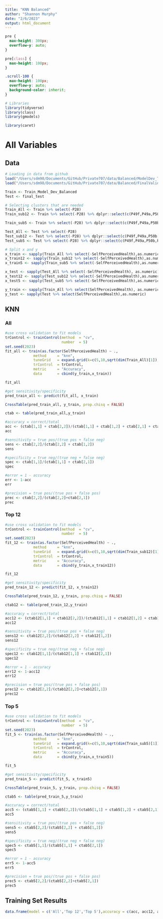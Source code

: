 ```yaml
---
title: "KNN Balanced"
author: "Shannon Murphy"
date: "2/6/2023"
output: html_document
---
```


```css
pre {
  max-height: 300px;
  overflow-y: auto;
}

pre[class] {
  max-height: 100px;
}
```

```css
.scroll-100 {
  max-height: 100px;
  overflow-y: auto;
  background-color: inherit;
}
```


```r
# Libraries
library(tidyverse)
library(class)
library(gmodels)

library(caret)
```


# All Variables 

## Data 
```r
# Loading in data from github
load("/Users/sdm98/Documents/GitHub/Private707/data/Balanced/ModelDev_Train_BalancedUSE.RData")
load("/Users/sdm98/Documents/GitHub/Private707/data/Balanced/FinalValidation_UnbalancedUSE.RData")

Train <- Train_Model_Dev_Balanced
Test <- final_test
```

```r
# Selecting clusters that are needed 
Train_All <- Train %>% select(-P28)
Train_sub12 <- Train %>% select(-P28) %>% dplyr::select(c(P49f,P49a,P50b,P49l,P26a,P34,P49h,P37,P47e,P45,P49i,P47b,SelfPerceivedHealth))

Train_sub5 <- Train %>% select(-P28) %>% dplyr::select(c(P49f,P49a,P50b,P37,P49l,SelfPerceivedHealth))

Test_All <- Test %>% select(-P28)
Test_sub12 <- Test %>% select(-P28) %>% dplyr::select(c(P49f,P49a,P50b,P49l,P26a,P34,P49h,P37,P47e,P45,P49i,P47b,SelfPerceivedHealth))
Test_sub5 <- Test %>% select(-P28) %>% dplyr::select(c(P49f,P49a,P50b,P37,P49l,SelfPerceivedHealth))

# Split x and y
x_train <- sapply(Train_All %>% select(-SelfPerceivedHealth),as.numeric)
x_train12 <- sapply(Train_sub12 %>% select(-SelfPerceivedHealth),as.numeric)
x_train5 <- sapply(Train_sub5 %>% select(-SelfPerceivedHealth),as.numeric)

x_test <- sapply(Test_All %>% select(-SelfPerceivedHealth), as.numeric)
x_test12 <- sapply(Test_sub12 %>% select(-SelfPerceivedHealth),as.numeric)
x_test5 <- sapply(Test_sub5 %>% select(-SelfPerceivedHealth),as.numeric)

y_train <- sapply(Train_All %>% select(SelfPerceivedHealth), as.numeric)
y_test <- sapply(Test %>% select(SelfPerceivedHealth),as.numeric)
```


## KNN

### All 
```r
#use cross validation to fit models
trControl <- trainControl(method  = "cv",
                          number  = 5)
set.seed(2023)
fit_all <- train(as.factor(SelfPerceivedHealth) ~ .,
             method     = "knn",
             tuneGrid   = expand.grid(k=c(5,10,sqrt(dim(Train_All)[1]),100)),
             trControl  = trControl,
             metric     = "Accuracy",
             data       = cbind(y_train,x_train))

fit_all
```

```r
#get sensitivity/specificity
pred_train_all <- predict(fit_all, x_train)

CrossTable(pred_train_all, y_train, prop.chisq = FALSE)

ctab <- table(pred_train_all,y_train)

#accuracy = correct/total
acc <- (ctab[1,1] + ctab[2,2])/(ctab[1,1] + ctab[1,2] + ctab[2,1] + ctab[2,2])
acc

#sensitivity = true pos/(true pos + false neg)
sens <- ctab[2,2]/(ctab[2,2] + ctab[1,2])
sens

#specificity = true neg/(true neg + false neg)
spec <- ctab[1,1]/(ctab[1,1] + ctab[2,1])
spec

#error = 1 - accuracy
err <- 1-acc
err

#precision = true pos/(true pos + false pos)
prec <- ctab[2,2]/(ctab[2,2]+ctab[2,1])
prec
```


### Top 12 
```r
#use cross validation to fit models
trControl <- trainControl(method  = "cv",
                          number  = 5)
set.seed(2023)
fit_12 <- train(as.factor(SelfPerceivedHealth) ~ .,
             method     = "knn",
             tuneGrid   = expand.grid(k=c(5,10,sqrt(dim(Train_sub12)[1]),100)),
             trControl  = trControl,
             metric     = "Accuracy",
             data       = cbind(y_train,x_train12))

fit_12
```

```r
#get sensitivity/specificity
pred_train_12 <- predict(fit_12, x_train12)

CrossTable(pred_train_12, y_train, prop.chisq = FALSE)

ctab12 <- table(pred_train_12,y_train)

#accuracy = correct/total
acc12 <- (ctab12[1,1] + ctab12[2,2])/(ctab12[1,1] + ctab12[1,2] + ctab12[2,1] + ctab12[2,2])
acc12

#sensitivity = true pos/(true pos + false neg)
sens12 <- ctab12[2,2]/(ctab12[2,2] + ctab12[1,2])
sens12

#specificity = true neg/(true neg + false neg)
spec12 <- ctab12[1,1]/(ctab12[1,1] + ctab12[2,1])
spec12

#error = 1 - accuracy
err12 <- 1-acc12
err12

#precision = true pos/(true pos + false pos)
prec12 <- ctab12[2,2]/(ctab12[2,2]+ctab12[2,1])
prec12
```

### Top 5 
```r
#use cross validation to fit models
trControl <- trainControl(method  = "cv",
                          number  = 5)
set.seed(2023)
fit_5 <- train(as.factor(SelfPerceivedHealth) ~ .,
             method     = "knn",
             tuneGrid   = expand.grid(k=c(5,10,sqrt(dim(Train_sub5)[1]),100)),
             trControl  = trControl,
             metric     = "Accuracy",
             data       = cbind(y_train,x_train5))

fit_5
```

```r
#get sensitivity/specificity
pred_train_5 <- predict(fit_5, x_train5)

CrossTable(pred_train_5, y_train, prop.chisq = FALSE)

ctab5 <- table(pred_train_5,y_train)

#accuracy = correct/total
acc5 <- (ctab5[1,1] + ctab5[2,2])/(ctab5[1,1] + ctab5[1,2] + ctab5[2,1] + ctab5[2,2])
acc5

#sensitivity = true pos/(true pos + false neg)
sens5 <- ctab5[2,2]/(ctab5[2,2] + ctab5[1,2])
sens5

#specificity = true neg/(true neg + false neg)
spec5 <- ctab5[1,1]/(ctab5[1,1] + ctab5[2,1])
spec5

#error = 1 - accuracy
err5 <- 1-acc5
err5

#precision = true pos/(true pos + false pos)
prec5 <- ctab5[2,2]/(ctab5[2,2]+ctab5[2,1])
prec5
```


## Training Set Results
```r
data.frame(model = c('All','Top 12','Top 5'),accuracy = c(acc, acc12, acc5), sensitivity = c(sens, sens12, sens5), specificity = c(spec, spec12, spec5), precision = c(prec, prec12, prec5))
```